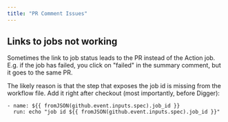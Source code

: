 ```yaml
---
title: "PR Comment Issues"
---
```


## Links to jobs not working

Sometimes the link to job status leads to the PR instead of the Action job. E.g. if the job has failed, you click on "failed" in the summary comment, but it goes to the same PR.

The likely reason is that the step that exposes the job id is missing from the workflow file. Add it right after checkout (most importantly, before Digger):

```
- name: ${{ fromJSON(github.event.inputs.spec).job_id }}
  run: echo "job id ${{ fromJSON(github.event.inputs.spec).job_id }}"
```
